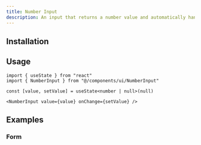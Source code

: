 ```yaml
---
title: Number Input
description: An input that returns a number value and automatically handles invalid inputs.
---
```



<CodePreview demo="number-input/basic" />

## Installation

<Installation registryItem="number-input" />

## Usage

```tsx
import { useState } from "react"
import { NumberInput } from "@/components/ui/NumberInput"
```

```tsx
const [value, setValue] = useState<number | null>(null)

<NumberInput value={value} onChange={setValue} />
```

## Examples

### Form

<CodePreview demo="number-input/form" />

<ToastProvider />
